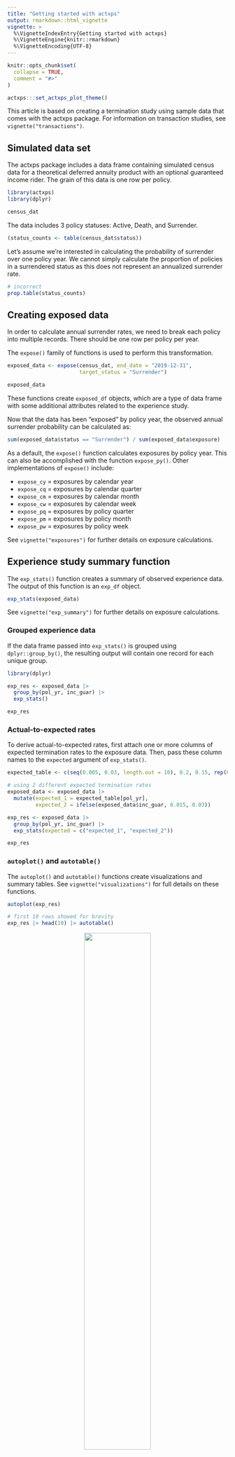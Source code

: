 ```yaml
---
title: "Getting started with actxps"
output: rmarkdown::html_vignette
vignette: >
  %\VignetteIndexEntry{Getting started with actxps}
  %\VignetteEngine{knitr::rmarkdown}
  %\VignetteEncoding{UTF-8}
---
```


```r
knitr::opts_chunk$set(
  collapse = TRUE,
  comment = "#>"
)

actxps:::set_actxps_plot_theme()

```

This article is based on creating a termination study using sample data that 
comes with the actxps package. For information on transaction studies, see 
`vignette("transactions")`.

## Simulated data set

The actxps package includes a data frame containing simulated census data for a theoretical deferred annuity product with an optional guaranteed income rider. The grain of this data is one row per policy.

```r
library(actxps)
library(dplyr)

census_dat
```

The data includes 3 policy statuses: Active, Death, and Surrender.

```r
(status_counts <- table(census_dat$status))
```

Let's assume we're interested in calculating the probability of surrender over one policy year. We cannot simply calculate the proportion of policies in a surrendered status as this does not represent an annualized surrender rate.

```r
# incorrect
prop.table(status_counts)
```

## Creating exposed data

In order to calculate annual surrender rates, we need to break each policy into multiple records. There should be one row per policy per year.

The `expose()` family of functions is used to perform this transformation.


```r
exposed_data <- expose(census_dat, end_date = "2019-12-31",
                       target_status = "Surrender")

exposed_data
```

These functions create `exposed_df` objects, which are a type of data frame with some additional attributes related to the experience study.

Now that the data has been "exposed" by policy year, the observed annual surrender probability can be calculated as:

```r
sum(exposed_data$status == "Surrender") / sum(exposed_data$exposure)
```

As a default, the `expose()` function calculates exposures by policy year. This can also be accomplished with the function `expose_py()`. Other implementations of `expose()` include:

- `expose_cy` = exposures by calendar year
- `expose_cq` = exposures by calendar quarter
- `expose_cm` = exposures by calendar month
- `expose_cw` = exposures by calendar week
- `expose_pq` = exposures by policy quarter
- `expose_pm` = exposures by policy month
- `expose_pw` = exposures by policy week

See `vignette("exposures")` for further details on exposure calculations.

## Experience study summary function

The `exp_stats()` function creates a summary of observed experience data. The output of this function is an `exp_df` object.

```r
exp_stats(exposed_data)
```

See `vignette("exp_summary")` for further details on exposure calculations.

### Grouped experience data

If the data frame passed into `exp_stats()` is grouped using `dplyr::group_by()`, the resulting output will contain one record for each unique group.

```r
library(dplyr)

exp_res <- exposed_data |>
  group_by(pol_yr, inc_guar) |>
  exp_stats()

exp_res
```

### Actual-to-expected rates

To derive actual-to-expected rates, first attach one or more columns of expected termination rates to the exposure data. Then, pass these column names to the `expected` argument of `exp_stats()`.

```r
expected_table <- c(seq(0.005, 0.03, length.out = 10), 0.2, 0.15, rep(0.05, 3))

# using 2 different expected termination rates
exposed_data <- exposed_data |>
  mutate(expected_1 = expected_table[pol_yr],
         expected_2 = ifelse(exposed_data$inc_guar, 0.015, 0.03))

exp_res <- exposed_data |>
  group_by(pol_yr, inc_guar) |>
  exp_stats(expected = c("expected_1", "expected_2"))

exp_res

```

### `autoplot()` and `autotable()`

The `autoplot()` and `autotable()` functions create visualizations and summary tables. See `vignette("visualizations")` for full details on these functions.

```r
autoplot(exp_res)
```

```r
# first 10 rows showed for brevity
exp_res |> head(10) |> autotable()
```

<center><img src="../man/figures/exp_gt.png" width="55%" height="55%" /></center>

### `summary()`

Calling the `summary()` function on an `exp_df` object re-summarizes experience results. This also produces an `exp_df` object.

```r
summary(exp_res)
```

If additional variables are passed to `...`, these variables become groups in the re-summarized `exp_df` object.

```r
summary(exp_res, inc_guar)
```

## Shiny App

Passing an `exposed_df` object to the `exp_shiny()` function launches a Shiny app that enables interactive exploration of experience data.

```r
exp_shiny(exposed_data)
```

<img src="../man/figures/exp_shiny.png" width="100%" />
